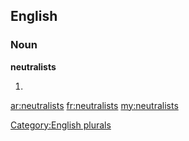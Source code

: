 ==English==

===Noun===
'''neutralists'''

# {{plural of|[[neutralist]]}}

[[Category:English plurals]]

[[ar:neutralists]]
[[fr:neutralists]]
[[my:neutralists]]